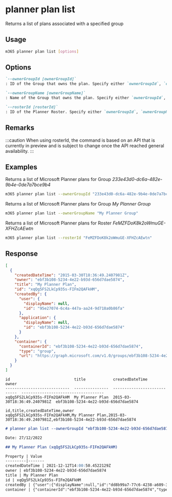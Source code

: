
# planner plan list

Returns a list of plans associated with a specified group

## Usage

```sh
m365 planner plan list [options]
```

## Options

```md defintion-list
`--ownerGroupId [ownerGroupId]`
: ID of the Group that owns the plan. Specify either `ownerGroupId`, `ownerGroupName` or `rosterId`.

`--ownerGroupName [ownerGroupName]`
: Name of the Group that owns the plan. Specify either `ownerGroupId`, `ownerGroupName` or `rosterId`.

`--rosterId [rosterId]`
: ID of the Planner Roster. Specify either `ownerGroupId`, `ownerGroupName` or `rosterId`.
```

<Global />

## Remarks

:::caution
When using rosterId, the command is based on an API that is currently in preview and is subject to change once the API reached general availability.
:::

## Examples

Returns a list of Microsoft Planner plans for Group _233e43d0-dc6a-482e-9b4e-0de7a7bce9b4_

```sh
m365 planner plan list --ownerGroupId "233e43d0-dc6a-482e-9b4e-0de7a7bce9b4"
```

Returns a list of Microsoft Planner plans for Group _My Planner Group_

```sh
m365 planner plan list --ownerGroupName "My Planner Group"
```

Returns a list of Microsoft Planner plans for Roster _FeMZFDoK8k2oWmuGE-XFHZcAEwtn_

```sh
m365 planner plan list --rosterId "FeMZFDoK8k2oWmuGE-XFHZcAEwtn"
```

## Response

<Tabs>
  <TabItem value="json" label="JSON">

  ```json
  [
    {
      "createdDateTime": "2015-03-30T18:36:49.2407981Z",
      "owner": "ebf3b108-5234-4e22-b93d-656d7dae5874",
      "title": "My Planner Plan",
      "id": "xqQg5FS2LkCp935s-FIFm2QAFkHM",
      "createdBy": {
        "user": {
          "displayName": null,
          "id": "95e27074-6c4a-447a-aa24-9d718a0b86fa"
        },
        "application": {
          "displayName": null,
          "id": "ebf3b108-5234-4e22-b93d-656d7dae5874"
        }
      },
      "container": {
        "containerId": "ebf3b108-5234-4e22-b93d-656d7dae5874",
        "type": "group",
        "url": "https://graph.microsoft.com/v1.0/groups/ebf3b108-5234-4e22-b93d-656d7dae5874"
      }
    }
  ]
  ```

  </TabItem>
  <TabItem value="text" label="Text">

  ```text
  id                            title            createdDateTime               owner
  ----------------------------  ---------------  ----------------------------  ------------------------------------
  xqQg5FS2LkCp935s-FIFm2QAFkHM  My Planner Plan  2015-03-30T18:36:49.2407981Z  ebf3b108-5234-4e22-b93d-656d7dae5874
  ```

  </TabItem>
  <TabItem value="csv" label="CSV">

  ```csv
  id,title,createdDateTime,owner
  xqQg5FS2LkCp935s-FIFm2QAFkHM,My Planner Plan,2015-03-30T18:36:49.2407981Z,ebf3b108-5234-4e22-b93d-656d7dae5874
  ```

  </TabItem>
  <TabItem value="md" label="Markdown">

  ```md
  # planner plan list --ownerGroupId "ebf3b108-5234-4e22-b93d-656d7dae5874"

  Date: 27/12/2022

  ## My Planner Plan (xqQg5FS2LkCp935s-FIFm2QAFkHM)

  Property | Value
  ---------|-------
  createdDateTime | 2021-12-12T14:00:50.4522129Z
  owner | ebf3b108-5234-4e22-b93d-656d7dae5874
  title | My Planner Plan
  id | xqQg5FS2LkCp935s-FIFm2QAFkHM
  createdBy | {"user":{"displayName":null,"id":"dd8b99a7-77c6-4238-a609-396d27844921"},"application":{"displayName":null,"id":"09abbdfd-ed23-44ee-a2d9-a627aa1c90f3"}}
  container | {"containerId":"ebf3b108-5234-4e22-b93d-656d7dae5874","type":"group","url":"https://graph.microsoft.com/v1.0/groups/ebf3b108-5234-4e22-b93d-656d7dae5874"}
  ```

  </TabItem>
</Tabs>

